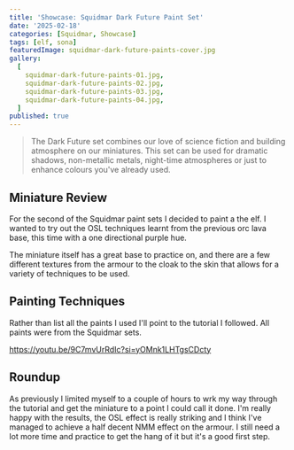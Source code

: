 ```yaml
---
title: 'Showcase: Squidmar Dark Future Paint Set'
date: '2025-02-18'
categories: [Squidmar, Showcase]
tags: [elf, sona]
featuredImage: squidmar-dark-future-paints-cover.jpg
gallery:
  [
    squidmar-dark-future-paints-01.jpg,
    squidmar-dark-future-paints-02.jpg,
    squidmar-dark-future-paints-03.jpg,
    squidmar-dark-future-paints-04.jpg,
  ]
published: true
---
```



> The Dark Future set combines our love of science fiction and building atmosphere on our miniatures. This set can be
> used for dramatic shadows, non-metallic metals, night-time atmospheres or just to enhance colours you've already used.

## Miniature Review

For the second of the Squidmar paint sets I decided to paint a the elf. I wanted to try out the OSL techniques learnt
from the previous orc lava base, this time with a one directional purple hue.

The miniature itself has a great base to practice on, and there are a few different textures from the armour to the
cloak to the skin that allows for a variety of techniques to be used.

## Painting Techniques

Rather than list all the paints I used I'll point to the tutorial I followed. All paints were from the Squidmar sets.

https://youtu.be/9C7mvUrRdIc?si=yOMnk1LHTgsCDcty

## Roundup

As previously I limited myself to a couple of hours to wrk my way through the tutorial and get the miniature to a point
I could call it done. I'm really happy with the results, the OSL effect is really striking and I think I've managed to
achieve a half decent NMM effect on the armour. I still need a lot more time and practice to get the hang of it but
it's a good first step.
